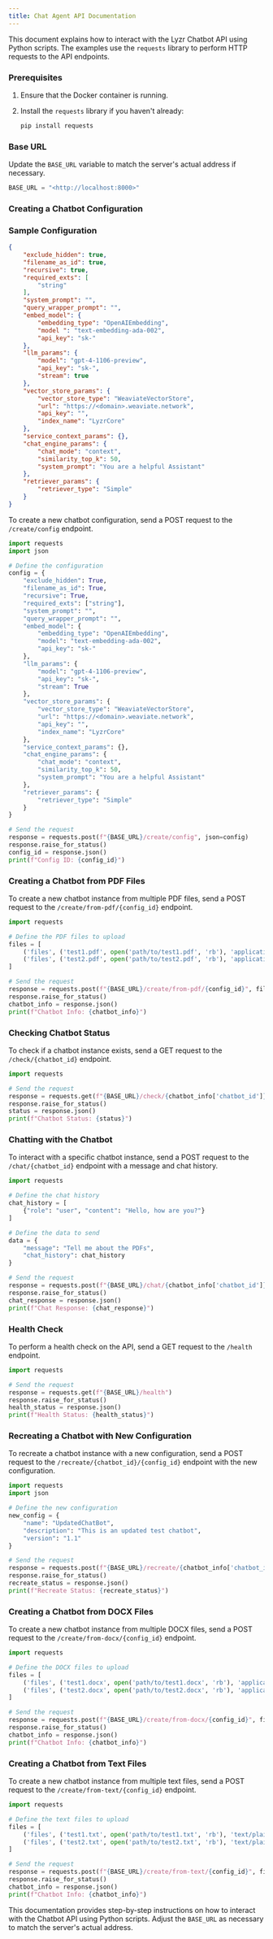 ```yaml
---
title: Chat Agent API Documentation
---
```


This document explains how to interact with the Lyzr Chatbot API using Python scripts. The examples use the `requests` library to perform HTTP requests to the API endpoints.

### Prerequisites

1. Ensure that the Docker container is running.
2. Install the `requests` library if you haven't already:
    
    ```bash
    pip install requests
    
    ```
    

### Base URL

Update the `BASE_URL` variable to match the server's actual address if necessary.

```python
BASE_URL = "<http://localhost:8000>"

```

### Creating a Chatbot Configuration

### Sample Configuration

```json
{
    "exclude_hidden": true,
    "filename_as_id": true,
    "recursive": true,
    "required_exts": [
        "string"
    ],
    "system_prompt": "",
    "query_wrapper_prompt": "",
    "embed_model": {
        "embedding_type": "OpenAIEmbedding",
        "model ": "text-embedding-ada-002",
        "api_key": "sk-"
    },
    "llm_params": {
        "model": "gpt-4-1106-preview",
        "api_key": "sk-",
        "stream": true
    },
    "vector_store_params": {
        "vector_store_type": "WeaviateVectorStore",
        "url": "https://<domain>.weaviate.network",
        "api_key": "",
        "index_name": "LyzrCore"
    },
    "service_context_params": {},
    "chat_engine_params": {
        "chat_mode": "context",
        "similarity_top_k": 50,
        "system_prompt": "You are a helpful Assistant"
    },
    "retriever_params": {
        "retriever_type": "Simple"
    }
}

```

To create a new chatbot configuration, send a POST request to the `/create/config` endpoint.

```python
import requests
import json

# Define the configuration
config = {
    "exclude_hidden": True,
    "filename_as_id": True,
    "recursive": True,
    "required_exts": ["string"],
    "system_prompt": "",
    "query_wrapper_prompt": "",
    "embed_model": {
        "embedding_type": "OpenAIEmbedding",
        "model": "text-embedding-ada-002",
        "api_key": "sk-"
    },
    "llm_params": {
        "model": "gpt-4-1106-preview",
        "api_key": "sk-",
        "stream": True
    },
    "vector_store_params": {
        "vector_store_type": "WeaviateVectorStore",
        "url": "https://<domain>.weaviate.network",
        "api_key": "",
        "index_name": "LyzrCore"
    },
    "service_context_params": {},
    "chat_engine_params": {
        "chat_mode": "context",
        "similarity_top_k": 50,
        "system_prompt": "You are a helpful Assistant"
    },
    "retriever_params": {
        "retriever_type": "Simple"
    }
}

# Send the request
response = requests.post(f"{BASE_URL}/create/config", json=config)
response.raise_for_status()
config_id = response.json()
print(f"Config ID: {config_id}")

```

### Creating a Chatbot from PDF Files

To create a new chatbot instance from multiple PDF files, send a POST request to the `/create/from-pdf/{config_id}` endpoint.

```python
import requests

# Define the PDF files to upload
files = [
    ('files', ('test1.pdf', open('path/to/test1.pdf', 'rb'), 'application/pdf')),
    ('files', ('test2.pdf', open('path/to/test2.pdf', 'rb'), 'application/pdf'))
]

# Send the request
response = requests.post(f"{BASE_URL}/create/from-pdf/{config_id}", files=files)
response.raise_for_status()
chatbot_info = response.json()
print(f"Chatbot Info: {chatbot_info}")

```

### Checking Chatbot Status

To check if a chatbot instance exists, send a GET request to the `/check/{chatbot_id}` endpoint.

```python
import requests

# Send the request
response = requests.get(f"{BASE_URL}/check/{chatbot_info['chatbot_id']}")
response.raise_for_status()
status = response.json()
print(f"Chatbot Status: {status}")

```

### Chatting with the Chatbot

To interact with a specific chatbot instance, send a POST request to the `/chat/{chatbot_id}` endpoint with a message and chat history.

```python
import requests

# Define the chat history
chat_history = [
    {"role": "user", "content": "Hello, how are you?"}
]

# Define the data to send
data = {
    "message": "Tell me about the PDFs",
    "chat_history": chat_history
}

# Send the request
response = requests.post(f"{BASE_URL}/chat/{chatbot_info['chatbot_id']}", json=data)
response.raise_for_status()
chat_response = response.json()
print(f"Chat Response: {chat_response}")

```

### Health Check

To perform a health check on the API, send a GET request to the `/health` endpoint.

```python
import requests

# Send the request
response = requests.get(f"{BASE_URL}/health")
response.raise_for_status()
health_status = response.json()
print(f"Health Status: {health_status}")

```

### Recreating a Chatbot with New Configuration

To recreate a chatbot instance with a new configuration, send a POST request to the `/recreate/{chatbot_id}/{config_id}` endpoint with the new configuration.

```python
import requests
import json

# Define the new configuration
new_config = {
    "name": "UpdatedChatBot",
    "description": "This is an updated test chatbot",
    "version": "1.1"
}

# Send the request
response = requests.post(f"{BASE_URL}/recreate/{chatbot_info['chatbot_id']}/{config_id}", json=new_config)
response.raise_for_status()
recreate_status = response.json()
print(f"Recreate Status: {recreate_status}")

```

### Creating a Chatbot from DOCX Files

To create a new chatbot instance from multiple DOCX files, send a POST request to the `/create/from-docx/{config_id}` endpoint.

```python
import requests

# Define the DOCX files to upload
files = [
    ('files', ('test1.docx', open('path/to/test1.docx', 'rb'), 'application/vnd.openxmlformats-officedocument.wordprocessingml.document')),
    ('files', ('test2.docx', open('path/to/test2.docx', 'rb'), 'application/vnd.openxmlformats-officedocument.wordprocessingml.document'))
]

# Send the request
response = requests.post(f"{BASE_URL}/create/from-docx/{config_id}", files=files)
response.raise_for_status()
chatbot_info = response.json()
print(f"Chatbot Info: {chatbot_info}")

```

### Creating a Chatbot from Text Files

To create a new chatbot instance from multiple text files, send a POST request to the `/create/from-text/{config_id}` endpoint.

```python
import requests

# Define the text files to upload
files = [
    ('files', ('test1.txt', open('path/to/test1.txt', 'rb'), 'text/plain')),
    ('files', ('test2.txt', open('path/to/test2.txt', 'rb'), 'text/plain'))
]

# Send the request
response = requests.post(f"{BASE_URL}/create/from-text/{config_id}", files=files)
response.raise_for_status()
chatbot_info = response.json()
print(f"Chatbot Info: {chatbot_info}")

```

This documentation provides step-by-step instructions on how to interact with the Chatbot API using Python scripts. Adjust the `BASE_URL` as necessary to match the server's actual address.